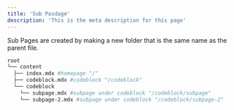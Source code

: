 ```yaml
---
title: 'Sub Pasdage'
description: 'This is the meta description for this page'
---
```


Sub Pages are created by making a new folder that is the same name as the parent file.

```bash
root
└── content
  ├── index.mdx #homepage "/"
  ├── codeblock.mdx #codeblock "/codeblock"
  └── codeblock
    └── subpage.mdx #subpage under codeblock "/codeblock/subpage"
    └── subpage-2.mdx #subpage under codeblock "/codeblock/subpage-2"
```
